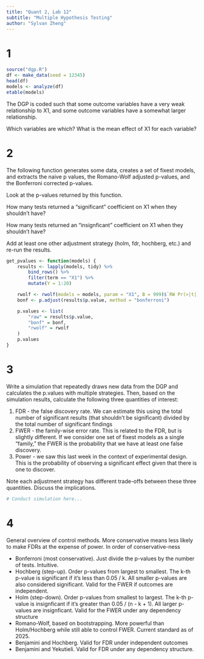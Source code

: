 ```yaml
---
title: "Quant 2, Lab 12"
subtitle: "Multiple Hypothesis Testing"
author: "Sylvan Zheng"
---
```


# 1 

```r
source("dgp.R")
df <- make_data(seed = 12345)
head(df)
models <- analyze(df)
etable(models)
```

The DGP is coded such that some outcome variables have a very weak relationship to X1, and some outcome variables have a somewhat larger relationship.

Which variables are which? What is the mean effect of X1 for each variable?

# 2

The following function generates some data, creates a set of fixest models,
and extracts the naive p values, the Romano-Wolf adjusted p-values, and the 
Bonferroni corrected p-values.

Look at the p-values returned by this function. 

How many tests returned a "significant" coefficient on X1 when they shouldn't have?

How many tests returned an "insignficant" coefficient on X1 when they shouldn't have?

Add at least one other adjustment strategy (holm, fdr, hochberg, etc.) and re-run the results.

```r
get_pvalues <- function(models) {
    results <- lapply(models, tidy) %>%
        bind_rows() %>%
        filter(term == "X1") %>%
        mutate(Y = 1:20)

    rwolf <- rwolf(models = models, param = "X1", B = 999)$`RW Pr(>|t|)`
    bonf <- p.adjust(results$p.value, method = "bonferroni")

    p.values <- list(
        "raw" = results$p.value,
        "bonf" = bonf,
        "rwolf" = rwolf
    )
    p.values
}
```

# 3

Write a simulation that repeatedly draws new data from the DGP and calculates the p.values with multiple strategies. Then, based on the simulation results, calculate the following three quantities of interest:

1. FDR - the false discovery rate. We can estimate this using the total number of significant results (that shouldn't be significant) divided by the total number of significant findings 
2. FWER - the family-wise error rate. This is related to the FDR, but is slightly different. If we consider one set of fixest models as a single "family," the FWER is the probability that we have at least one false discovery. 
3. Power - we saw this last week in the context of experimental design. This is the probability of observing a significant effect given that there is one to discover.

Note each adjustment strategy has different trade-offs between these three quantities. Discuss the implications.

```r
# Conduct simulation here...
```

# 4

General overview of control methods. More conservative means less likely to make FDRs at the expense of power. In order of conservative-ness

- Bonferroni (most conservative). Just divide the p-values by the number of tests. Intuitive.
- Hochberg (step-up). Order p-values from largest to smallest. The k-th p-value is significant if it's less than 0.05 / k. All smaller p-values are also considered significant. Valid for the FWER if outcomes are independent.
- Holm (step-down). Order p-values from smallest to largest. The k-th p-value is insignficant if it's greater than 0.05 / (n - k + 1). All larger p-values are insignficant. Valid for the FWER under any dependency structure
- Romano-Wolf, based on bootstrapping. More powerful than Holm/Hochberg while still able to control FWER. Current standard as of 2025.
- Benjamini and Hochberg. Valid for FDR under independent outcomes
- Benjamini and Yekutieli. Valid for FDR under any dependency structure.